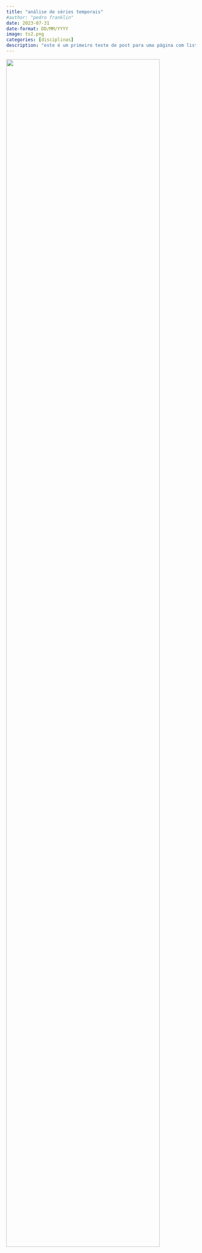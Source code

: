 ```yaml
---
title: "análise de séries temporais"
#author: "pedro franklin"
date: 2023-07-31
date-format: DD/MM/YYYY
image: ts2.png
categories: [disciplinas]
description: "este é um primeiro teste de post para uma página com listing."
---
```


![](ts2.png){fig-align="center" width="90%"}